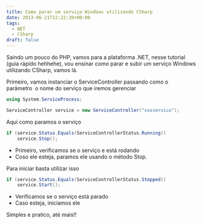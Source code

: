 ```yaml
---
title: Como parar um serviço Windows utilizando CSharp
date: 2013-06-21T12:22:39+00:00
tags:
  - NET
  - CSharp
draft: false
---
```


Saindo um pouco do PHP, vamos para a plataforma .NET, nesse tutorial (guia rápido hehhehe), vou ensinar como parar e subir um serviço Windows utilizando CSharp, vamos lá.

Primeiro, vamos instanciar o ServiceController passando como o parâmetro  o nome do serviço que iremos gerenciar

```csharp
using System.ServiceProcess;

ServiceController service = new ServiceController("xxxservico");
```

Aqui como paramos o serviço

```csharp
if (service.Status.Equals(ServiceControllerStatus.Running))
    service.Stop();
```

- Primeiro, verificamos se o serviço e está rodando
- Coso ele esteja, paramos ele usando o método Stop.

Para iniciar basta utilizar isso

```csharp
if (service.Status.Equals(ServiceControllerStatus.Stopped))
    service.Start();
```

- Verificamos se o serviço está parado
- Caso esteja, iniciamos ele

Simples e pratico, até mais!!
